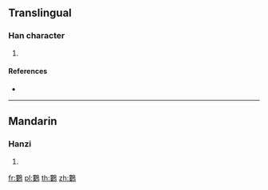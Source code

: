 {{character info/new}}
==Translingual==

===Han character===
{{Han char|rn=196|rad=鳥|as=11|sn=22|four=57427|canj=LVHAF}}

# {{defn|Han|sort=鳥11}}

====References====
* {{Han ref|kx=1499.190|dkj=47283|dj=2029.170|hdz=74657.050|uh=9DDC|ud=40412|bh=F7BD|bd=63421}}

----

==Mandarin==

===Hanzi===
{{cmn-hanzi|pin=[[lóu]] ([[lou2]]), [[tí]] ([[ti2]])|wg=lou<sup>2</sup>, t'i<sup>2</sup>}}

# {{defn|lang=cmn|sort=鳥11}}

[[fr:鷜]]
[[pl:鷜]]
[[th:鷜]]
[[zh:鷜]]